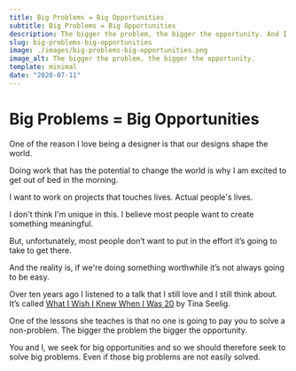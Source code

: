 ```yaml
---
title: Big Problems = Big Opportunities
subtitle: Big Problems = Big Opportunities
description: The bigger the problem, the bigger the opportunity. And I seek to solve great problems.
slug: big-problems-big-opportunities
image: ./images/big-problems-big-opportunities.png
image_alt: The bigger the problem, the bigger the opportunity.
template: minimal
date: "2020-07-11"
---
```


# Big Problems = Big Opportunities

One of the reason I love being a designer is that our designs shape the world.

Doing work that has the potential to change the world is why I am excited to get out of bed in the morning.

I want to work on projects that touches lives. Actual people's lives.

I don't think I'm unique in this. I believe most people want to create something meaningful.

But, unfortunately, most people don’t want to put in the effort it’s going to take to get there.

And the reality is, if we're doing something worthwhile it’s not always going to be easy.

Over ten years ago I listened to a talk that I still love and I still think about. It’s called [What I Wish I Knew When I Was 20](https://ecorner.stanford.edu/podcasts/what-i-wish-i-knew-when-i-was-20/) by Tina Seelig.

One of the lessons she teaches is that no one is going to pay you to solve a non-problem. The bigger the problem the bigger the opportunity.

You and I, we seek for big opportunities and so we should therefore seek to solve big problems. Even if those big problems are not easily solved.
